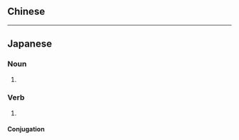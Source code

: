 ==Chinese==
{{zh-see|矛盾|v}}

----

==Japanese==
{{ja-kanjitab|む|じゅん|yomi=o}}

===Noun===
{{ja-noun|むじゅん}}

# {{alternative spelling of|矛盾|lang=ja}}

===Verb===
{{ja-verb-suru|むじゅん}}

# {{alternative spelling of|矛盾|lang=ja}}

====Conjugation====
{{ja-suru|むじゅん}}